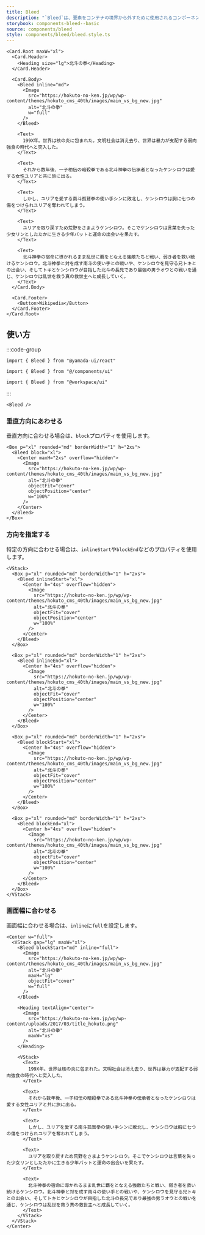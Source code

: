 ```yaml
---
title: Bleed
description: "`Bleed`は、要素をコンテナの境界から外すために使用されるコンポーネントです。"
storybook: components-bleed--basic
source: components/bleed
style: components/bleed/bleed.style.ts
---
```


```tsx preview
<Card.Root maxW="xl">
  <Card.Header>
    <Heading size="lg">北斗の拳</Heading>
  </Card.Header>

  <Card.Body>
    <Bleed inline="md">
      <Image
        src="https://hokuto-no-ken.jp/wp/wp-content/themes/hokuto_cms_40th/images/main_vs_bg_new.jpg"
        alt="北斗の拳"
        w="full"
      />
    </Bleed>

    <Text>
      199X年。世界は核の炎に包まれた。文明社会は消え去り、世界は暴力が支配する弱肉強食の時代へと突入した。
    </Text>

    <Text>
      それから数年後、一子相伝の暗殺拳である北斗神拳の伝承者となったケンシロウは愛する女性ユリアと共に旅に出る。
    </Text>

    <Text>
      しかし、ユリアを愛する南斗孤鷲拳の使い手シンに敗北し、ケンシロウは胸に七つの傷をつけられユリアを奪われてしまう。
    </Text>

    <Text>
      ユリアを取り戻すため荒野をさまようケンシロウ。そこでケンシロウは言葉を失った少女リンとしたたかに生きる少年バットと運命の出会いを果たす。
    </Text>

    <Text>
      北斗神拳の宿命に導かれるまま乱世に覇をとなえる強敵たちと戦い、弱き者を救い続けるケンシロウ。北斗神拳と対を成す南斗の使い手との戦いや、ケンシロウを見守る兄トキとの出会い、そしてトキとケンシロウが目指した北斗の長兄であり最強の男ラオウとの戦いを通じ、ケンシロウは乱世を救う真の救世主へと成長していく。
    </Text>
  </Card.Body>

  <Card.Footer>
    <Button>Wikipedia</Button>
  </Card.Footer>
</Card.Root>
```

## 使い方

:::code-group

```tsx [package]
import { Bleed } from "@yamada-ui/react"
```

```tsx [alias]
import { Bleed } from "@/components/ui"
```

```tsx [monorepo]
import { Bleed } from "@workspace/ui"
```

:::

```tsx
<Bleed />
```

### 垂直方向にあわせる

垂直方向に合わせる場合は、`block`プロパティを使用します。

```tsx preview
<Box p="xl" rounded="md" borderWidth="1" h="2xs">
  <Bleed block="xl">
    <Center maxH="2xs" overflow="hidden">
      <Image
        src="https://hokuto-no-ken.jp/wp/wp-content/themes/hokuto_cms_40th/images/main_vs_bg_new.jpg"
        alt="北斗の拳"
        objectFit="cover"
        objectPosition="center"
        w="100%"
      />
    </Center>
  </Bleed>
</Box>
```

### 方向を指定する

特定の方向に合わせる場合は、`inlineStart`や`blockEnd`などのプロパティを使用します。

```tsx preview
<VStack>
  <Box p="xl" rounded="md" borderWidth="1" h="2xs">
    <Bleed inlineStart="xl">
      <Center h="4xs" overflow="hidden">
        <Image
          src="https://hokuto-no-ken.jp/wp/wp-content/themes/hokuto_cms_40th/images/main_vs_bg_new.jpg"
          alt="北斗の拳"
          objectFit="cover"
          objectPosition="center"
          w="100%"
        />
      </Center>
    </Bleed>
  </Box>

  <Box p="xl" rounded="md" borderWidth="1" h="2xs">
    <Bleed inlineEnd="xl">
      <Center h="4xs" overflow="hidden">
        <Image
          src="https://hokuto-no-ken.jp/wp/wp-content/themes/hokuto_cms_40th/images/main_vs_bg_new.jpg"
          alt="北斗の拳"
          objectFit="cover"
          objectPosition="center"
          w="100%"
        />
      </Center>
    </Bleed>
  </Box>

  <Box p="xl" rounded="md" borderWidth="1" h="2xs">
    <Bleed blockStart="xl">
      <Center h="4xs" overflow="hidden">
        <Image
          src="https://hokuto-no-ken.jp/wp/wp-content/themes/hokuto_cms_40th/images/main_vs_bg_new.jpg"
          alt="北斗の拳"
          objectFit="cover"
          objectPosition="center"
          w="100%"
        />
      </Center>
    </Bleed>
  </Box>

  <Box p="xl" rounded="md" borderWidth="1" h="2xs">
    <Bleed blockEnd="xl">
      <Center h="4xs" overflow="hidden">
        <Image
          src="https://hokuto-no-ken.jp/wp/wp-content/themes/hokuto_cms_40th/images/main_vs_bg_new.jpg"
          alt="北斗の拳"
          objectFit="cover"
          objectPosition="center"
          w="100%"
        />
      </Center>
    </Bleed>
  </Box>
</VStack>
```

### 画面幅に合わせる

画面幅に合わせる場合は、`inline`に`full`を設定します。

```tsx preview iframe
<Center w="full">
  <VStack gap="lg" maxW="xl">
    <Bleed blockStart="md" inline="full">
      <Image
        src="https://hokuto-no-ken.jp/wp/wp-content/themes/hokuto_cms_40th/images/main_vs_bg_new.jpg"
        alt="北斗の拳"
        maxH="lg"
        objectFit="cover"
        w="full"
      />
    </Bleed>

    <Heading textAlign="center">
      <Image
        src="https://hokuto-no-ken.jp/wp/wp-content/uploads/2017/03/title_hokuto.png"
        alt="北斗の拳"
        maxW="xs"
      />
    </Heading>

    <VStack>
      <Text>
        199X年。世界は核の炎に包まれた。文明社会は消え去り、世界は暴力が支配する弱肉強食の時代へと突入した。
      </Text>

      <Text>
        それから数年後、一子相伝の暗殺拳である北斗神拳の伝承者となったケンシロウは愛する女性ユリアと共に旅に出る。
      </Text>

      <Text>
        しかし、ユリアを愛する南斗孤鷲拳の使い手シンに敗北し、ケンシロウは胸に七つの傷をつけられユリアを奪われてしまう。
      </Text>

      <Text>
        ユリアを取り戻すため荒野をさまようケンシロウ。そこでケンシロウは言葉を失った少女リンとしたたかに生きる少年バットと運命の出会いを果たす。
      </Text>

      <Text>
        北斗神拳の宿命に導かれるまま乱世に覇をとなえる強敵たちと戦い、弱き者を救い続けるケンシロウ。北斗神拳と対を成す南斗の使い手との戦いや、ケンシロウを見守る兄トキとの出会い、そしてトキとケンシロウが目指した北斗の長兄であり最強の男ラオウとの戦いを通じ、ケンシロウは乱世を救う真の救世主へと成長していく。
      </Text>
    </VStack>
  </VStack>
</Center>
```
